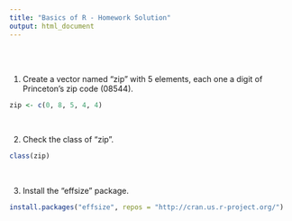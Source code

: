 ```yaml
---
title: "Basics of R - Homework Solution"
output: html_document
---
```


<br/>
<br/>

1. Create a vector named "zip" with 5 elements, each one a digit of Princeton's zip code (08544).

``` r
zip <- c(0, 8, 5, 4, 4)
```

<br/>

2.  Check the class of "zip".

``` r
class(zip)
```

<br/>

3. Install the "effsize" package.

``` r
install.packages("effsize", repos = "http://cran.us.r-project.org/")
```
